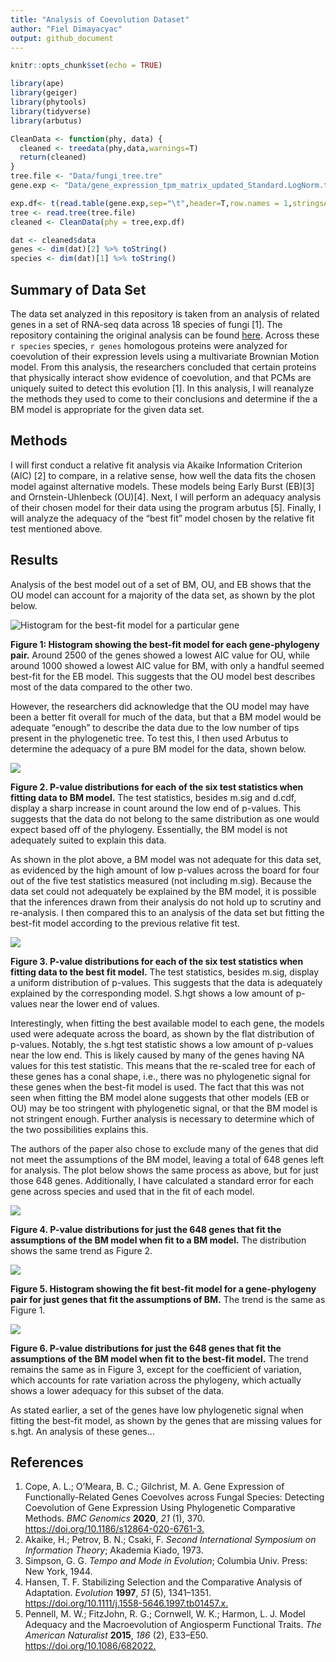 ```yaml
---
title: "Analysis of Coevolution Dataset"
author: "Fiel Dimayacyac"
output: github_document
---
```


```r
knitr::opts_chunk$set(echo = TRUE)

library(ape)
library(geiger)
library(phytools)
library(tidyverse)
library(arbutus)

CleanData <- function(phy, data) {
  cleaned <- treedata(phy,data,warnings=T)
  return(cleaned)
}
tree.file <- "Data/fungi_tree.tre"
gene.exp <- "Data/gene_expression_tpm_matrix_updated_Standard.LogNorm.tsv"

exp.df<- t(read.table(gene.exp,sep="\t",header=T,row.names = 1,stringsAsFactors = F))
tree <- read.tree(tree.file)
cleaned <- CleanData(phy = tree,exp.df)

dat <- cleaned$data
genes <- dim(dat)[2] %>% toString()
species <- dim(dat)[1] %>% toString()
```

## Summary of Data Set

The data set analyzed in this repository is taken from an analysis of related genes in a set of RNA-seq data across 18 species of fungi [1]. The repository containing the original analysis can be found [here](https://github.com/acope3/GeneExpression_coevolution). Across these `r species` species, `r genes` homologous proteins were analyzed for coevolution of their expression levels using a multivariate Brownian Motion model. From this analysis, the researchers concluded that certain proteins that physically interact show evidence of coevolution, and that PCMs are uniquely suited to detect this evolution [1]. In this analysis, I will reanalyze the methods they used to come to their conclusions and determine if the a BM model is appropriate for the given data set.

## Methods

I will first conduct a relative fit analysis via Akaike Information Criterion (AIC) [2] to compare, in a relative sense, how well the data fits the chosen model against alternative models. These models being Early Burst (EB)[3] and Ornstein-Uhlenbeck (OU)[4]. Next, I will perform an adequacy analysis of their chosen model for their data using the program arbutus [5]. Finally, I will analyze the adequacy of the "best fit" model chosen by the relative fit test mentioned above.

## Results

Analysis of the best model out of a set of BM, OU, and EB shows that the OU model can account for a majority of the data set, as shown by the plot below.

![](AIC.png "Histogram for the best-fit model for a particular gene")

**Figure 1: Histogram showing the best-fit model for each gene-phylogeny pair.** Around 2500 of the genes showed a lowest AIC value for OU, while around 1000 showed a lowest AIC value for BM, with only a handful seemed best-fit for the EB model. This suggests that the OU model best describes most of the data compared to the other two.

However, the researchers did acknowledge that the OU model may have been a better fit overall for much of the data, but that a BM model would be adequate "enough" to describe the data due to the low number of tips present in the phylogenetic tree. To test this, I then used Arbutus to determine the adequacy of a pure BM model for the data, shown below.

![](arbutus_BM.png)

**Figure 2. P-value distributions for each of the six test statistics when fitting data to BM model.** The test statistics, besides m.sig and d.cdf, display a sharp increase in count around the low end of p-values. This suggests that the data do not belong to the same distribution as one would expect based off of the phylogeny. Essentially, the BM model is not adequately suited to explain this data.

As shown in the plot above, a BM model was not adequate for this data set, as evidenced by the high amount of low p-values across the board for four out of the five test statistics measured (not including m.sig). Because the data set could not adequately be explained by the BM model, it is possible that the inferences drawn from their analysis do not hold up to scrutiny and re-analysis. I then compared this to an analysis of the data set but fitting the best-fit model according to the previous relative fit test.

![](arbutus_results.png)

**Figure 3. P-value distributions for each of the six test statistics when fitting data to the best fit model.** The test statistics, besides m.sig, display a uniform distribution of p-values. This suggests that the data is adequately explained by the corresponding model. S.hgt shows a low amount of p-values near the lower end of values.

Interestingly, when fitting the best available model to each gene, the models used were adequate across the board, as shown by the flat distribution of p-values. Notably, the s.hgt test statistic shows a low amount of p-values near the low end. This is likely caused by many of the genes having NA values for this test statistic. This means that the re-scaled tree for each of these genes has a conal shape, i.e., there was no phylogenetic signal for these genes when the best-fit model is used. The fact that this was not seen when fitting the BM model alone suggests that other models (EB or OU) may be too stringent with phylogenetic signal, or that the BM model is not stringent enough. Further analysis is necessary to determine which of the two possibilities explains this.

The authors of the paper also chose to exclude many of the genes that did not meet the assumptions of the BM model, leaving a total of 648 genes left for analysis. The plot below shows the same process as above, but for just those 648 genes. Additionally, I have calculated a standard error for each gene across species and used that in the fit of each model.

![](arbutus_only_BM_genes.png)

**Figure 4. P-value distributions for just the 648 genes that fit the assumptions of the BM model when fit to a BM model.** The distribution shows the same trend as Figure 2.

![](only_BM_allfit_AIC.png)

**Figure 5. Histogram showing the fit best-fit model for a gene-phylogeny pair for just genes that fit the assumptions of BM.** The trend is the same as Figure 1.

![](only_BM_allfit_arbutus_results.png)

**Figure 6. P-value distributions for just the 648 genes that fit the assumptions of the BM model when fit to the best-fit model.** The trend remains the same as in Figure 3, except for the coefficient of variation, which accounts for rate variation across the phylogeny, which actually shows a lower adequacy for this subset of the data.

As stated earlier, a set of the genes have low phylogenetic signal when fitting the best-fit model, as shown by the genes that are missing values for s.hgt. An analysis of these genes...

## References

1.  Cope, A. L.; O'Meara, B. C.; Gilchrist, M. A. Gene Expression of Functionally-Related Genes Coevolves across Fungal Species: Detecting Coevolution of Gene Expression Using Phylogenetic Comparative Methods. *BMC Genomics* **2020**, *21* (1), 370. <https://doi.org/10.1186/s12864-020-6761-3.>
2.  Akaike, H.; Petrov, B. N.; Csaki, F. *Second International Symposium on Information Theory*; Akademia Kiado, 1973.
3.  Simpson, G. G. *Tempo and Mode in Evolution*; Columbia Univ. Press: New York, 1944.
4.  Hansen, T. F. Stabilizing Selection and the Comparative Analysis of Adaptation. *Evolution* **1997**, *51* (5), 1341–1351. <https://doi.org/10.1111/j.1558-5646.1997.tb01457.x.>
5.  Pennell, M. W.; FitzJohn, R. G.; Cornwell, W. K.; Harmon, L. J. Model Adequacy and the Macroevolution of Angiosperm Functional Traits. *The American Naturalist* **2015**, *186* (2), E33–E50. <https://doi.org/10.1086/682022.>
